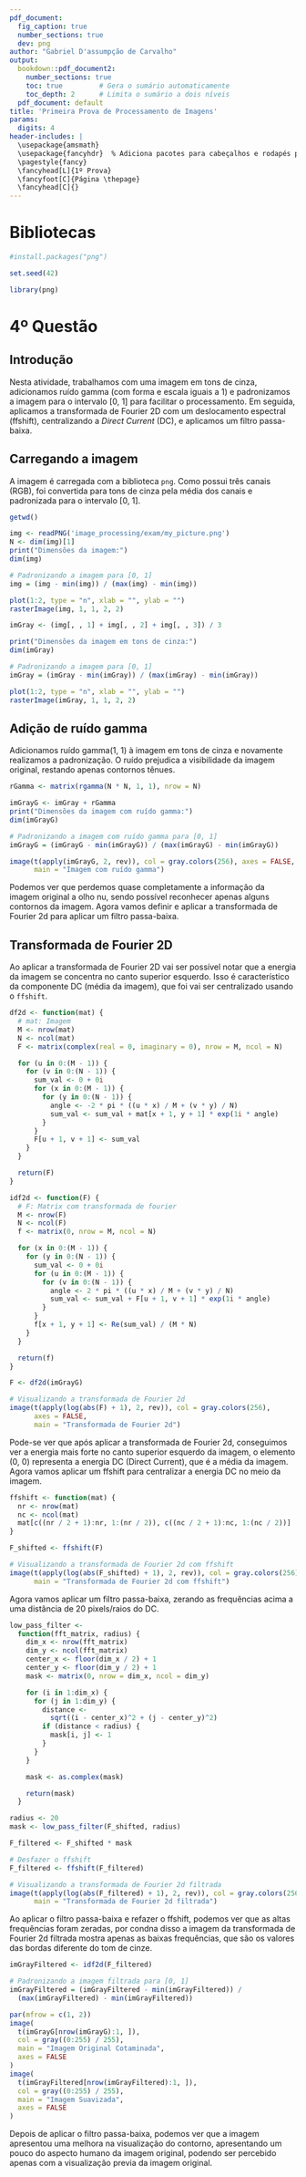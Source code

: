 ```yaml
---
pdf_document:
  fig_caption: true
  number_sections: true
  dev: png
author: "Gabriel D'assumpção de Carvalho"
output:
  bookdown::pdf_document2:
    number_sections: true
    toc: true         # Gera o sumário automaticamente
    toc_depth: 2      # Limita o sumário a dois níveis
  pdf_document: default
title: 'Primeira Prova de Processamento de Imagens'
params:
  digits: 4
header-includes: |
  \usepackage{amsmath}
  \usepackage{fancyhdr}  % Adiciona pacotes para cabeçalhos e rodapés personalizados
  \pagestyle{fancy}
  \fancyhead[L]{1º Prova}
  \fancyfoot[C]{Página \thepage}
  \fancyhead[C]{}
---
```


\newpage

# Bibliotecas

```r
#install.packages("png")

set.seed(42)

library(png)
```

# 4º Questão

## Introdução

Nesta atividade, trabalhamos com uma imagem em tons de cinza, adicionamos ruído gamma (com forma e escala iguais a 1) e padronizamos a imagem para o intervalo [0, 1] para facilitar o processamento. Em seguida, aplicamos a transformada de Fourier 2D com um deslocamento espectral (ffshift), centralizando a *Direct Current* (DC), e aplicamos um filtro passa-baixa.

## Carregando a imagem

A imagem é carregada com a biblioteca `png`. Como possui três canais (RGB), foi convertida para tons de cinza pela média dos canais e padronizada para o intervalo [0, 1].


```r
getwd()

img <- readPNG('image_processing/exam/my_picture.png')
N <- dim(img)[1]
print("Dimensões da imagem:")
dim(img)

# Padronizando a imagem para [0, 1]
img = (img - min(img)) / (max(img) - min(img)) 
```

```r
plot(1:2, type = "n", xlab = "", ylab = "")
rasterImage(img, 1, 1, 2, 2)
```

```r
imGray <- (img[, , 1] + img[, , 2] + img[, , 3]) / 3

print("Dimensões da imagem em tons de cinza:")
dim(imGray)

# Padronizando a imagem para [0, 1]
imGray = (imGray - min(imGray)) / (max(imGray) - min(imGray))
```

```r
plot(1:2, type = "n", xlab = "", ylab = "")
rasterImage(imGray, 1, 1, 2, 2)
```

## Adição de ruído gamma

Adicionamos ruído gamma(1, 1) à imagem em tons de cinza e novamente realizamos a padronização. O ruído prejudica a visibilidade da imagem original, restando apenas contornos tênues.

```r
rGamma <- matrix(rgamma(N * N, 1, 1), nrow = N)

imGrayG <- imGray + rGamma
print("Dimensões da imagem com ruído gamma:")
dim(imGrayG)

# Padronizando a imagem com ruído gamma para [0, 1]
imGrayG = (imGrayG - min(imGrayG)) / (max(imGrayG) - min(imGrayG))
```

```r
image(t(apply(imGrayG, 2, rev)), col = gray.colors(256), axes = FALSE, 
      main = "Imagem com ruído gamma")
```

Podemos ver que perdemos quase completamente a informação da imagem original a olho nu, sendo possível reconhecer apenas alguns contornos da imagem. Agora vamos definir e aplicar a transformada de Fourier 2d para aplicar um filtro passa-baixa.

## Transformada de Fourier 2D

Ao aplicar a transformada de Fourier 2D vai ser possível notar que a energia da imagem se concentra no canto superior esquerdo. Isso é característico da componente DC (média da imagem), que foi vai ser centralizado usando o `ffshift`.

```r

df2d <- function(mat) {
  # mat: Imagem
  M <- nrow(mat)
  N <- ncol(mat)
  F <- matrix(complex(real = 0, imaginary = 0), nrow = M, ncol = N)

  for (u in 0:(M - 1)) {
    for (v in 0:(N - 1)) {
      sum_val <- 0 + 0i
      for (x in 0:(M - 1)) {
        for (y in 0:(N - 1)) {
          angle <- -2 * pi * ((u * x) / M + (v * y) / N)
          sum_val <- sum_val + mat[x + 1, y + 1] * exp(1i * angle)
        }
      }
      F[u + 1, v + 1] <- sum_val
    }
  }

  return(F)
}

idf2d <- function(F) {
  # F: Matrix com transformada de fourier
  M <- nrow(F)
  N <- ncol(F)
  f <- matrix(0, nrow = M, ncol = N)

  for (x in 0:(M - 1)) {
    for (y in 0:(N - 1)) {
      sum_val <- 0 + 0i
      for (u in 0:(M - 1)) {
        for (v in 0:(N - 1)) {
          angle <- 2 * pi * ((u * x) / M + (v * y) / N)
          sum_val <- sum_val + F[u + 1, v + 1] * exp(1i * angle)
        }
      }
      f[x + 1, y + 1] <- Re(sum_val) / (M * N)
    }
  }

  return(f)
}
```

```r
F <- df2d(imGrayG)
```

```r
# Visualizando a transformada de Fourier 2d
image(t(apply(log(abs(F) + 1), 2, rev)), col = gray.colors(256), 
      axes = FALSE, 
      main = "Transformada de Fourier 2d")
```

Pode-se ver que após aplicar a transformada de Fourier 2d, conseguimos ver a energia mais forte no canto superior esquerdo da imagem, o elemento (0, 0) representa a energia DC (Direct Current), que é a média da imagem. Agora vamos aplicar um ffshift para centralizar a energia DC no meio da imagem.

```r
ffshift <- function(mat) {
  nr <- nrow(mat)
  nc <- ncol(mat)
  mat[c((nr / 2 + 1):nr, 1:(nr / 2)), c((nc / 2 + 1):nc, 1:(nc / 2))]
}
```

```r
F_shifted <- ffshift(F)
```

```r
# Visualizando a transformada de Fourier 2d com ffshift
image(t(apply(log(abs(F_shifted) + 1), 2, rev)), col = gray.colors(256), axes = FALSE, 
      main = "Transformada de Fourier 2d com ffshift")
```

Agora vamos aplicar um filtro passa-baixa, zerando as frequências acima a uma distância de 20 pixels/raios do DC.

```r
low_pass_filter <-
  function(fft_matrix, radius) {
    dim_x <- nrow(fft_matrix)
    dim_y <- ncol(fft_matrix)
    center_x <- floor(dim_x / 2) + 1
    center_y <- floor(dim_y / 2) + 1
    mask <- matrix(0, nrow = dim_x, ncol = dim_y)

    for (i in 1:dim_x) {
      for (j in 1:dim_y) {
        distance <-
          sqrt((i - center_x)^2 + (j - center_y)^2)
        if (distance < radius) {
          mask[i, j] <- 1
        }
      }
    }

    mask <- as.complex(mask)

    return(mask)
  }
```

```r
radius <- 20
mask <- low_pass_filter(F_shifted, radius)

F_filtered <- F_shifted * mask

# Desfazer o ffshift
F_filtered <- ffshift(F_filtered)
```

```r
# Visualizando a transformada de Fourier 2d filtrada
image(t(apply(log(abs(F_filtered) + 1), 2, rev)), col = gray.colors(256), axes = FALSE, 
      main = "Transformada de Fourier 2d filtrada")
```

Ao aplicar o filtro passa-baixa e refazer o ffshift, podemos ver que as altas frequências foram zeradas, por condna disso a imagem da transformada de Fourier 2d filtrada mostra apenas as baixas frequências, que são os valores das bordas diferente do tom de cinze.

```r
imGrayFiltered <- idf2d(F_filtered)

# Padronizando a imagem filtrada para [0, 1]
imGrayFiltered = (imGrayFiltered - min(imGrayFiltered)) / 
  (max(imGrayFiltered) - min(imGrayFiltered))
```

```r
par(mfrow = c(1, 2))
image(
  t(imGrayG[nrow(imGrayG):1, ]),
  col = gray((0:255) / 255),
  main = "Imagem Original Cotaminada",
  axes = FALSE
)
image(
  t(imGrayFiltered[nrow(imGrayFiltered):1, ]),
  col = gray((0:255) / 255),
  main = "Imagem Suavizada",
  axes = FALSE
)
```

Depois de aplicar o filtro passa-baixa, podemos ver que a imagem apresentou uma melhora na visualização do contorno, apresentando um pouco do aspecto humano da imagem original, podendo ser percebido apenas com a visualização previa da imagem original.

